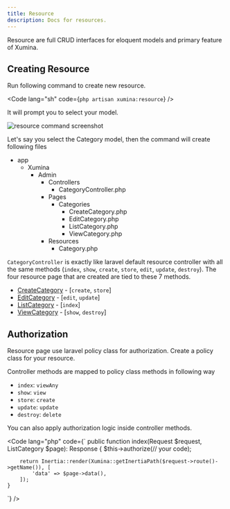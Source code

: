```yaml
---
title: Resource
description: Docs for resources.
---
```


Resource are full CRUD interfaces for eloquent models and primary feature of Xumina.

## Creating Resource

Run following command to create new resource.

<Code lang="sh" code={`php artisan xumina:resource`} />

It will prompt you to select your model.

<Image src={resource} alt="resource command screenshot" />

Let's say you select the Category model, then the command will create following files

<FileTree>

- app
  - Xumina
    - Admin
	  - Controllers
		- CategoryController.php
	  - Pages
	    - Categories
		  - CreateCategory.php
		  - EditCategory.php
		  - ListCategory.php
		  - ViewCategory.php
	  - Resources
	    - Category.php
</FileTree>

`CategoryController` is exactly like laravel default resource controller with all the same methods (`index`, `show`, `create`, `store`, `edit`, `update`, `destroy`). The four resource page that are created are tied to these 7 methods.

- [CreateCategory](/resource/create-record) - [`create`, `store`]
- [EditCategory](/resource/edit-record) - [`edit`, `update`]
- [ListCategory](/resource/list-record) - [`index`]
- [ViewCategory](/resource/view-record) - [`show`, `destroy`]

## Authorization

Resource page use laravel policy class for authorization. Create a policy class for your resource. 

Controller methods are mapped to policy class methods in following way

- `index`: `viewAny`
- `show`: `view`
- `store`: `create`
- `update`: `update`
- `destroy`: `delete`

You can also apply authorization logic inside controller methods.

<Code lang="php" code={`
    public function index(Request $request, ListCategory $page): Response
    {
        $this->authorize(// your code);

        return Inertia::render(Xumina::getInertiaPath($request->route()->getName()), [
            'data' => $page->data(),
        ]);
    }
`} />
